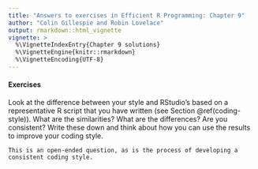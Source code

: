 ```yaml
---
title: "Answers to exercises in Efficient R Programming: Chapter 9"
author: "Colin Gillespie and Robin Lovelace"
output: rmarkdown::html_vignette
vignette: >
  %\VignetteIndexEntry{Chapter 9 solutions}
  %\VignetteEngine{knitr::rmarkdown}
  %\VignetteEncoding{UTF-8}
---
```


#### Exercises {-}

Look at the difference between your style and RStudio's based on a representative R script that you have written (see Section \@ref(coding-style)). What are the similarities? What are the differences? Are you consistent? Write these down and think about how you can use the results to improve your coding style.

    This is an open-ended question, as is the process of developing a consistent coding style.
